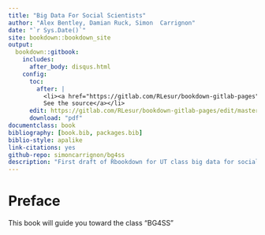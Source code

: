 ```yaml
--- 
title: "Big Data For Social Scientists"
author: "Alex Bentley, Damian Ruck, Simon  Carrignon"
date: "`r Sys.Date()`"
site: bookdown::bookdown_site
output:
  bookdown::gitbook: 
    includes:
      after_body: disqus.html
    config:
      toc:
        after: |
          <li><a href="https://gitlab.com/RLesur/bookdown-gitlab-pages">
          See the source</a></li>
      edit: https://gitlab.com/RLesur/bookdown-gitlab-pages/edit/master/%s
      download: "pdf"
documentclass: book
bibliography: [book.bib, packages.bib]
biblio-style: apalike
link-citations: yes
github-repo: simoncarrignon/bg4ss
description: "First draft of Rbookdown for UT class big data for social scientists"
---
```


#  Preface
This book will guide you toward the class "BG4SS"
